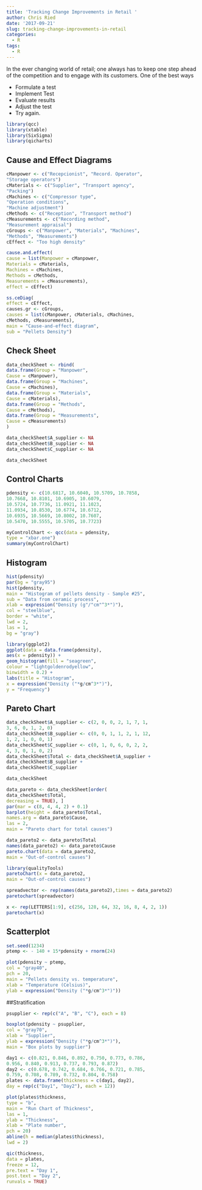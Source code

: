```yaml
---
title: 'Tracking Change Improvements in Retail '
author: Chris Ried
date: '2017-09-21'
slug: tracking-change-improvements-in-retail
categories:
  - R
tags:
  - R
---
```



In the ever changing world of retail; one always has to keep one step ahead of the competition and to engage with its customers. One of the best ways 

* Formulate a test
* Implement Test
* Evaluate results
* Adjust the test 
* Try again.  

```r
library(qcc)
library(xtable)
library(SixSigma)
library(qicharts)
```

## Cause and Effect Diagrams 
```r

cManpower <- c("Recepcionist", "Record. Operator",
"Storage operators")
cMaterials <- c("Supplier", "Transport agency",
"Packing")
cMachines <- c("Compressor type",
"Operation conditions",
"Machine adjustment")
cMethods <- c("Reception", "Transport method")
cMeasurements <- c("Recording method",
"Measurement appraisal")
cGroups <- c("Manpower", "Materials", "Machines",
"Methods", "Measurements")
cEffect <- "Too high density"

cause.and.effect(
cause = list(Manpower = cManpower,
Materials = cMaterials,
Machines = cMachines,
Methods = cMethods,
Measurements = cMeasurements),
effect = cEffect)
```

```r
ss.ceDiag(
effect = cEffect,
causes.gr <- cGroups,
causes = list(cManpower, cMaterials, cMachines,
cMethods, cMeasurements),
main = "Cause-and-effect diagram",
sub = "Pellets Density")
```



## Check Sheet
```r
data_checkSheet <- rbind(
data.frame(Group = "Manpower",
Cause = cManpower),
data.frame(Group = "Machines",
Cause = cMachines),
data.frame(Group = "Materials",
Cause = cMaterials),
data.frame(Group = "Methods",
Cause = cMethods),
data.frame(Group = "Measurements",
Cause = cMeasurements)
)

data_checkSheet$A_supplier <- NA
data_checkSheet$B_supplier <- NA
data_checkSheet$C_supplier <- NA
```



```r

data_checkSheet
```

## Control Charts

```r
pdensity <- c(10.6817, 10.6040, 10.5709, 10.7858,
10.7668, 10.8101, 10.6905, 10.6079,
10.5724, 10.7736, 11.0921, 11.1023,
11.0934, 10.8530, 10.6774, 10.6712,
10.6935, 10.5669, 10.8002, 10.7607,
10.5470, 10.5555, 10.5705, 10.7723)

myControlChart <- qcc(data = pdensity,
type = "xbar.one")
summary(myControlChart)
```

## Histogram 
```r
hist(pdensity)
par(bg = "gray95")
hist(pdensity,
main = "Histogram of pellets density - Sample #25",
sub = "Data from ceramic process",
xlab = expression("Density (g"/"cm"^3*")"),
col = "steelblue",
border = "white",
lwd = 2,
las = 1,
bg = "gray")
```

```r
library(ggplot2)
ggplot(data = data.frame(pdensity),
aes(x = pdensity)) +
geom_histogram(fill = "seagreen",
colour = "lightgoldenrodyellow",
binwidth = 0.2) +
labs(title = "Histogram",
x = expression("Density ("*g/cm^3*")"),
y = "Frequency")
```
## Pareto Chart 
```r
data_checkSheet$A_supplier <- c(2, 0, 0, 2, 1, 7, 1,
3, 6, 0, 1, 2, 0)
data_checkSheet$B_supplier <- c(0, 0, 1, 1, 2, 1, 12,
1, 2, 1, 0, 0, 1)
data_checkSheet$C_supplier <- c(0, 1, 0, 6, 0, 2, 2,
4, 3, 0, 1, 0, 2)
data_checkSheet$Total <- data_checkSheet$A_supplier +
data_checkSheet$B_supplier +
data_checkSheet$C_supplier

data_checkSheet
```
```r
data_pareto <- data_checkSheet[order(
data_checkSheet$Total,
decreasing = TRUE), ]
par(mar = c(8, 4, 4, 2) + 0.1)
barplot(height = data_pareto$Total,
names.arg = data_pareto$Cause,
las = 2,
main = "Pareto chart for total causes")
```

```r
data_pareto2 <- data_pareto$Total
names(data_pareto2) <- data_pareto$Cause
pareto.chart(data = data_pareto2,
main = "Out-of-control causes")
```

```r
library(qualityTools)
paretoChart(x = data_pareto2,
main = "Out-of-control causes")
```

```r
spreadvector <- rep(names(data_pareto2),times = data_pareto2)
paretochart(spreadvector)

x <- rep(LETTERS[1:9], c(256, 128, 64, 32, 16, 8, 4, 2, 1))
paretochart(x)
```
## Scatterplot
```r
set.seed(1234)
ptemp <- - 140 + 15*pdensity + rnorm(24)

plot(pdensity ~ ptemp,
col = "gray40",
pch = 20,
main = "Pellets density vs. temperature",
xlab = "Temperature (Celsius)",
ylab = expression("Density ("*g/cm^3*")"))
```
##Stratification

```r
psupplier <- rep(c("A", "B", "C"), each = 8)

boxplot(pdensity ~ psupplier,
col = "gray70",
xlab = "Supplier",
ylab = expression("Density ("*g/cm^3*")"),
main = "Box plots by supplier")
```
```r
day1 <- c(0.821, 0.846, 0.892, 0.750, 0.773, 0.786,
0.956, 0.840, 0.913, 0.737, 0.793, 0.872)
day2 <- c(0.678, 0.742, 0.684, 0.766, 0.721, 0.785,
0.759, 0.708, 0.789, 0.732, 0.804, 0.758)
plates <- data.frame(thickness = c(day1, day2),
day = rep(c("Day1", "Day2"), each = 12))

plot(plates$thickness,
type = "b",
main = "Run Chart of Thickness",
las = 1,
ylab = "Thickness",
xlab = "Plate number",
pch = 20)
abline(h = median(plates$thickness),
lwd = 2)
```
```r
qic(thickness,
data = plates,
freeze = 12,
pre.text = "Day 1",
post.text = "Day 2",
runvals = TRUE)
```

